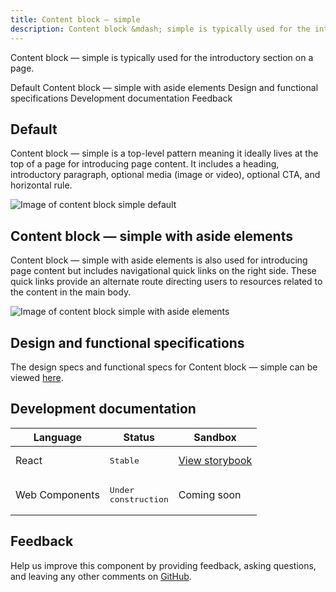 ```yaml
---
title: Content block – simple
description: Content block &mdash; simple is typically used for the introductory section on a page.
---
```


<PageDescription>

Content block &mdash; simple is typically used for the introductory section on a page.

</PageDescription>

<AnchorLinks>

<AnchorLink>Default</AnchorLink>
<AnchorLink>Content block &mdash; simple with aside elements</AnchorLink>
<AnchorLink>Design and functional specifications</AnchorLink>
<AnchorLink>Development documentation</AnchorLink>
<AnchorLink>Feedback</AnchorLink>

</AnchorLinks>

## Default

Content block &mdash; simple is a top-level pattern meaning it ideally lives at the top of a page for introducing page content. It includes a heading, introductory paragraph, optional media (image or video), optional CTA, and horizontal rule.

![Image of content block simple default](../../images/pattern/content-block-simple/content-block-simple.jpg)

## Content block  &mdash; simple with aside elements
Content block &mdash; simple with aside elements is also used for introducing page content but includes navigational quick links on the right side. These quick links provide an alternate route directing users to resources related to the content in the main body.

![Image of content block simple with aside elements](../../images/pattern/content-block-simple/content-block-simple-with-aside-elements.jpg)

## Design and functional specifications

The design specs and functional specs for Content block &mdash; simple can be viewed [here](https://ibm.box.com/s/511cy3utuof76on064vfzmv8dej5nc8c).

## Development documentation

| Language      | Status        | Sandbox                                                                              |
| ------------- | -----------   | ------------------------------------------------------------------------             |
| React         | <div><span class="bx--tag bx--tag--green"><pre>Stable</pre></span></div>        | <a href="https://ibmdotcom-react.mybluemix.net/?path=/story/components-contentblocksimple--default" target="_blank">View storybook</a>     |
| Web Components       | <div><span class="bx--tag bx--tag--cool-gray"><pre>Under construction</pre></span></div>  | Coming soon |


## Feedback

Help us improve this component by providing feedback, asking questions, and leaving any other comments on <a href="https://github.com/carbon-design-system/ibm-dotcom-library" target="_blank">GitHub</a>.
